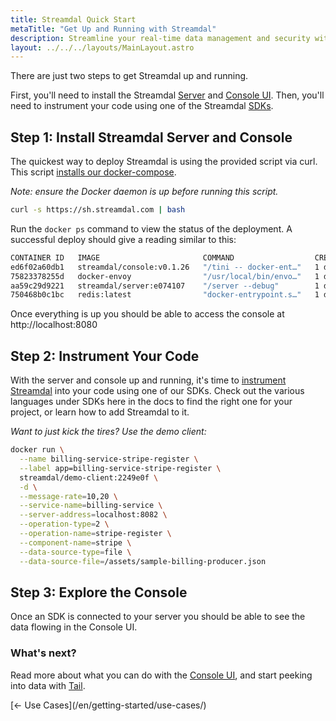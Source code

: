 ```yaml
---
title: Streamdal Quick Start 
metaTitle: "Get Up and Running with Streamdal"
description: Streamline your real-time data management and security with Streamdal.
layout: ../../../layouts/MainLayout.astro
---
```



<Changes />

There are just two steps to get Streamdal up and running. 

First, you'll need to install the Streamdal 
[Server](/en/core-components/server/) and 
[Console UI](/en/core-components/console-ui/). Then, you'll need to instrument 
your code using one of the Streamdal [SDKs](/en/core-components/sdk/).

## Step 1: Install Streamdal Server and Console

The quickest way to deploy Streamdal is using the provided script via curl. 
This script [installs our docker-compose](/en/guides/deployment#deployments). 

_Note: ensure the Docker daemon is up before running this script._

```bash
curl -s https://sh.streamdal.com | bash
```

Run the `docker ps` command to view the status of the deployment. A successful 
deploy should give a reading similar to this:

```bash
CONTAINER ID   IMAGE                       COMMAND                  CREATED          STATUS          PORTS                                            NAMES
ed6f02a60db1   streamdal/console:v0.1.26   "/tini -- docker-ent…"   1 day ago   Up 10 minutes   0.0.0.0:8080->8080/tcp                           streamdal-console
75823378255d   docker-envoy                "/usr/local/bin/envo…"   1 day ago   Up 10 minutes   0.0.0.0:8083->8083/tcp, 10000/tcp                streamdal-envoy
aa59c29d9221   streamdal/server:e074107    "/server --debug"        1 day ago   Up 10 minutes   0.0.0.0:8081->8081/tcp, 0.0.0.0:8082->8082/tcp   streamdal-server
750468b0c1bc   redis:latest                "docker-entrypoint.s…"   1 day ago   Up 10 minutes   0.0.0.0:6379->6379/tcp                           streamdal-redis
```

Once everything is up you should be able to access the console at 
http://localhost:8080


## Step 2: Instrument Your Code
With the server and console up and running, it's time to 
[instrument Streamdal](/en/guides/instrumentation) into your code using one of 
our SDKs. Check out the various languages under SDKs here in the docs to find 
the right one for your project, or learn how to add Streamdal to it.

_Want to just kick the tires? Use the demo client:_

```bash
docker run \
  --name billing-service-stripe-register \
  --label app=billing-service-stripe-register \
  streamdal/demo-client:2249e0f \
  -d \
  --message-rate=10,20 \
  --service-name=billing-service \
  --server-address=localhost:8082 \
  --operation-type=2 \
  --operation-name=stripe-register \
  --component-name=stripe \
  --data-source-type=file \
  --data-source-file=/assets/sample-billing-producer.json
```  

## Step 3: Explore the Console

Once an SDK is connected to your server you should be able to see the data 
flowing in the Console UI.

<RichImg src={quickTail} alt="quickTail" />

### What's next?

Read more about what you can do with the 
[Console UI](/en/core-components/console-ui/), and start peeking into data with 
[Tail](/en/guides/tail/).

<Footer>
    <div slot="start">
        [← Use Cases](/en/getting-started/use-cases/)
    </div>
</Footer>